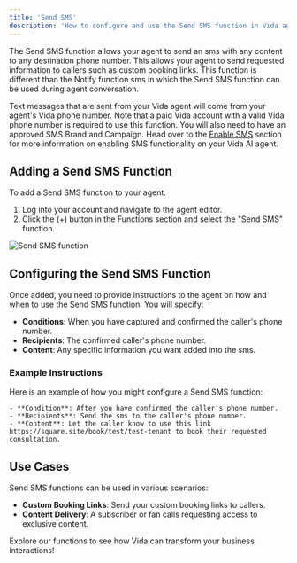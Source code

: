 ```yaml
---
title: 'Send SMS'
description: 'How to configure and use the Send SMS function in Vida agents.'
---
```


The Send SMS function allows your agent to send an sms with any content to any destination phone number. This allows your agent to send requested information to callers such as custom booking links. This function is different than the Notify function sms in which the Send SMS function can be used during agent conversation.

Text messages that are sent from your Vida agent will come from your agent's Vida phone number. Note that a paid Vida account with a valid Vida phone number is required to use this function. You will also need to have an approved SMS Brand and Campaign. Head over to the [Enable SMS](/agents/enable-sms) section for more information on enabling SMS functionality on your Vida AI agent.

## Adding a Send SMS Function

To add a Send SMS function to your agent:
1. Log into your account and navigate to the agent editor.
2. Click the (+) button in the Functions section and select the "Send SMS" function.

![Send SMS function](https://vidapublic.s3.us-east-2.amazonaws.com/vida-edit-agent-functions-send-sms.png "Send SMS function")

## Configuring the Send SMS Function

Once added, you need to provide instructions to the agent on how and when to use the Send SMS function. You will specify:
- **Conditions**: When you have captured and confirmed the caller's phone number.
- **Recipients**: The confirmed caller's phone number.
- **Content**: Any specific information you want added into the sms.

### Example Instructions

Here is an example of how you might configure a Send SMS function:

```plaintext
- **Condition**: After you have confirmed the caller's phone number.
- **Recipients**: Send the sms to the caller's phone number.
- **Content**: Let the caller know to use this link https://square.site/book/test/test-tenant to book their requested consultation.
```

## Use Cases

Send SMS functions can be used in various scenarios:
- **Custom Booking Links**: Send your custom booking links to callers. 
- **Content Delivery**: A subscriber or fan calls requesting access to exclusive content.

Explore our functions to see how Vida can transform your business interactions!